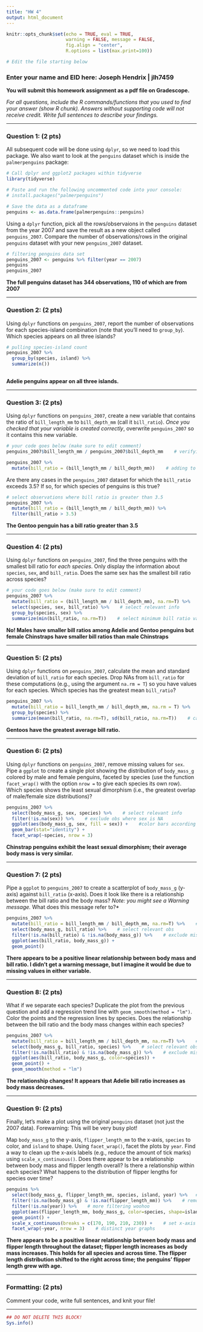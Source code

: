 ```yaml
---
title: "HW 4"
output: html_document
---
```


```r
knitr::opts_chunk$set(echo = TRUE, eval = TRUE,  
                      warning = FALSE, message = FALSE, 
                      fig.align = "center",
                      R.options = list(max.print=100))

# Edit the file starting below
```

### Enter your name and EID here: Joseph Hendrix \| jlh7459

**You will submit this homework assignment as a pdf file on Gradescope.**

*For all questions, include the R commands/functions that you used to find your answer (show R chunk). Answers without supporting code will not receive credit. Write full sentences to describe your findings.*

------------------------------------------------------------------------

### Question 1: (2 pts)

All subsequent code will be done using `dplyr`, so we need to load this package. We also want to look at the `penguins` dataset which is inside the `palmerpenguins` package:

```r
# Call dplyr and ggplot2 packages within tidyverse
library(tidyverse)

# Paste and run the following uncommented code into your console: 
# install.packages("palmerpenguins")

# Save the data as a dataframe
penguins <- as.data.frame(palmerpenguins::penguins)
```

Using a `dplyr` function, pick all the rows/observaions in the `penguins` dataset from the year 2007 and save the result as a new object called `penguins_2007`. Compare the number of observations/rows in the original `penguins` dataset with your new `penguins_2007` dataset.

```r
# filtering penguins data set
penguins_2007 <- penguins %>% filter(year == 2007)
penguins
penguins_2007

```

**The full penguins dataset has 344 observations, 110 of which are from 2007**

------------------------------------------------------------------------

### Question 2: (2 pts)

Using `dplyr` functions on `penguins_2007`, report the number of observations for each species-island combination (note that you'll need to `group_by`). Which species appears on all three islands?

```r
# pulling species-island count
penguins_2007 %>%
  group_by(species, island) %>%
  summarize(n())
  
```

**Adelie penguins appear on all three islands.**

------------------------------------------------------------------------

### Question 3: (2 pts)

Using `dplyr` functions on `penguins_2007`, create a new variable that contains the ratio of `bill_length_mm` to `bill_depth_mm` (call it `bill_ratio`). *Once you checked that your variable is created correctly*, overwrite `penguins_2007` so it contains this new variable.

```r
# your code goes below (make sure to edit comment)
penguins_2007$bill_length_mm / penguins_2007$bill_depth_mm    # verifying

penguins_2007 %>%
  mutate(bill_ratio = (bill_length_mm / bill_depth_mm))    # adding to dataset
```

Are there any cases in the `penguins_2007` dataset for which the `bill_ratio` exceeds 3.5? If so, for which species of penguins is this true?

```r
# select observations where bill ratio is greater than 3.5
penguins_2007 %>%
  mutate(bill_ratio = (bill_length_mm / bill_depth_mm)) %>%
  filter(bill_ratio > 3.5)
```

**The Gentoo penguin has a bill ratio greater than 3.5**

------------------------------------------------------------------------

### Question 4: (2 pts)

Using `dplyr` functions on `penguins_2007`, find the three penguins with the smallest bill ratio for *each species*. Only display the information about `species`, `sex`, and `bill_ratio`. Does the same sex has the smallest bill ratio across species?

```r
# your code goes below (make sure to edit comment)
penguins_2007 %>%
  mutate(bill_ratio = (bill_length_mm / bill_depth_mm), na.rm=T) %>%    # create bill_ratio
  select(species, sex, bill_ratio) %>%    # select relevant info
  group_by(species, sex) %>%
  summarize(min(bill_ratio, na.rm=T))    # select minimum bill ratio values
```

**No! Males have smaller bill ratios among Adelie and Gentoo penguins but female Chinstraps have smaller bill ratios than male Chinstraps**

------------------------------------------------------------------------

### Question 5: (2 pts)

Using `dplyr` functions on `penguins_2007`, calculate the mean and standard deviation of `bill_ratio` for each species. Drop NAs from `bill_ratio` for these computations (e.g., using the argument `na.rm = T`) so you have values for each species. Which species has the greatest mean `bill_ratio`?

```r
penguins_2007 %>%
  mutate(bill_ratio = bill_length_mm / bill_depth_mm, na.rm = T) %>%    # create bill_ratio obs
  group_by(species) %>%
  summarize(mean(bill_ratio, na.rm=T), sd(bill_ratio, na.rm=T))    # calculate mean and sd of bill ratio, excluding NA values
```

**Gentoos have the greatest average bill ratio.**

------------------------------------------------------------------------

### Question 6: (2 pts)

Using `dplyr` functions on `penguins_2007`, remove missing values for `sex`. Pipe a `ggplot` to create a single plot showing the distribution of `body_mass_g` colored by male and female penguins, faceted by species (use the function `facet_wrap()` with the option `nrow =` to give each species its own row). Which species shows the least sexual dimorphism (i.e., the greatest overlap of male/female size distributions)?

```r
penguins_2007 %>%
  select(body_mass_g, sex, species) %>%    # select relevant info
  filter(!is.na(sex)) %>%    # exclude obs where sex is NA
  ggplot(aes(body_mass_g, sex, fill = sex)) +    #color bars according to sex
  geom_bar(stat="identity") +
  facet_wrap(~species, nrow = 3)
```

**Chinstrap penguins exhibit the least sexual dimorphism; their average body mass is very similar.**

------------------------------------------------------------------------

### Question 7: (2 pts)

Pipe a `ggplot` to `penguins_2007` to create a scatterplot of `body_mass_g` (y-axis) against `bill_ratio` (x-axis). Does it look like there is a relationship between the bill ratio and the body mass? *Note: you might see a Warning message.* What does this message refer to?\*

```r
penguins_2007 %>%
  mutate(bill_ratio = bill_length_mm / bill_depth_mm, na.rm=T) %>%    # create bill ratio obs
  select(body_mass_g, bill_ratio) %>%    # select relevant obs
  filter(!is.na(bill_ratio) & !is.na(body_mass_g)) %>%    # exclude missing values for either variable
  ggplot(aes(bill_ratio, body_mass_g)) +
  geom_point()
```

**There appears to be a positive linear relationship between body mass and bill ratio. I didn't get a warning message, but I imagine it would be due to missing values in either variable.**

------------------------------------------------------------------------

### Question 8: (2 pts)

What if we separate each species? Duplicate the plot from the previous question and add a regression trend line with `geom_smooth(method = "lm")`. Color the points and the regression lines by species. Does the relationship between the bill ratio and the body mass changes within each species?

```r
penguins_2007 %>%
  mutate(bill_ratio = bill_length_mm / bill_depth_mm, na.rm=T) %>%    # create bill ratio obs
  select(body_mass_g, bill_ratio, species) %>%    # select relevant obs
  filter(!is.na(bill_ratio) & !is.na(body_mass_g)) %>%    # exclude missing values for either variable
  ggplot(aes(bill_ratio, body_mass_g, color=species)) +
  geom_point() +
  geom_smooth(method = "lm")
```

**The relationship changes! It appears that Adelie bill ratio increases as body mass decreases.**

------------------------------------------------------------------------

### Question 9: (2 pts)

Finally, let's make a plot using the original `penguins` dataset (not just the 2007 data). Forewarning: This will be very busy plot!

Map `body_mass_g` to the y-axis, `flipper_length_mm` to the x-axis, `species` to color, and `island` to shape. Using `facet_wrap()`, facet the plots by `year`. Find a way to clean up the x-axis labels (e.g., reduce the amount of tick marks) using `scale_x_continuous()`. Does there appear to be a relationship between body mass and flipper length overall? Is there a relationship within each species? What happens to the distribution of flipper lengths for species over time?

```r
penguins %>%
  select(body_mass_g, flipper_length_mm, species, island, year) %>%   # select data
  filter(!is.na(body_mass_g) & !is.na(flipper_length_mm)) %>%    # remove missing values
  filter(!is.na(year)) %>%    # more filtering woohoo
  ggplot(aes(flipper_length_mm, body_mass_g, color=species, shape=island)) +
  geom_point() +
  scale_x_continuous(breaks = c(170, 190, 210, 230)) +    # set x-axis breaks
  facet_wrap(~year, nrow = 3)    # distinct year graphs
```

**There appears to be a positive linear relationship between body mass and flipper length throughout the dataset; flipper length increases as body mass increases. This holds for all species and across time. The flipper length distribution shifted to the right across time; the penguins' flipper length grew with age.**

------------------------------------------------------------------------

### Formatting: (2 pts)

Comment your code, write full sentences, and knit your file!

------------------------------------------------------------------------

```r
## DO NOT DELETE THIS BLOCK!
Sys.info()
```
